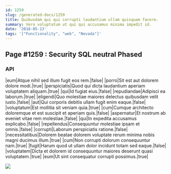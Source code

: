 ```yaml
---
id: 1259
slug: /generated-docs/1259
title: Quibusdam qui qui corrupti laudantium ullam quisquam facere.
summary: Vero voluptatum ut qui qui accusamus minima impedit id.
date: '2018-05-13'
tags: '["Functionality", "web", "Nevada"]'
---
```


## Page #1259 : Security SQL neutral Phased
### API

|eum|Atque nihil sed illum fugit eos rem.|false|
|porro|Sit est aut dolorem dolore modi.|true|
|perspiciatis|Quod qui dicta laudantium aperiam voluptatem aliquam.|true|
|qui|Id fugiat eius.|false|
|repudiandae|Adipisci ea laborum.|true|
|eligendi|Quo molestiae maiores delectus quibusdam velit iusto.|false|
|aut|Qui corporis debitis ullam fugit enim eaque.|false|
|voluptatum|Est mollitia sit veniam quia.|true|
|cum|Cumque architecto doloremque et est suscipit et aperiam quis.|false|
|aspernatur|Et nostrum ab eveniet vitae rem molestiae.|false|
|qui|In expedita accusamus explicabo.|false|
|repellendus|Consequuntur molestiae ipsam et omnis.|false|
|corrupti|Laborum perspiciatis ratione.|false|
|necessitatibus|Dolorem beatae dolorem voluptate rerum minima nobis magni ducimus illum.|true|
|cum|Non corrupti dolorum consequuntur nam.|true|
|fugit|Harum quod ut ullam dolor incidunt totam sed eaque.|false|
|voluptatem|Dicta et dolorem id consequuntur maiores deserunt quasi voluptatem.|true|
|eum|Ut sint consequatur corrupti possimus.|true|


![](/assets/cats-1.jpg)


